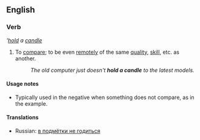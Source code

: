 ==English==

===Verb===
'''[[hold]] a [[candle]]''

# {{idiom}} To [[compare]]; to be even [[remote]]ly of the same [[quality]], [[skill]], etc. as another.
#: ''The old computer just doesn't '''hold a candle''' to the latest models.''

====Usage notes====
*Typically used in the negative when something does not compare, as in the example.

====Translations====
*Russian: [[в подмётки не годиться]]